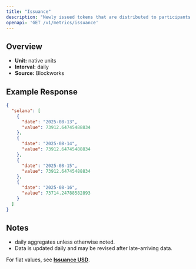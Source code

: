 ```yaml
---
title: "Issuance"
description: "Newly issued tokens that are distributed to participants (such as validators, miners, or stakers) as compensation for participating in consensus."
openapi: 'GET /v1/metrics/issuance'
---
```


## Overview

- **Unit:** native units
- **Interval:** daily
- **Source:** Blockworks

## Example Response

```json
{
  "solana": [
    {
      "date": "2025-08-13",
      "value": 73912.64745488834
    },
    {
      "date": "2025-08-14",
      "value": 73912.64745488834
    },
    {
      "date": "2025-08-15",
      "value": 73912.64745488834
    },
    {
      "date": "2025-08-16",
      "value": 73714.24788582893
    }
  ]
}
```

## Notes
- daily aggregates unless otherwise noted.
- Data is updated daily and may be revised after late-arriving data.


<Note>For fiat values, see **[Issuance USD](./issuance-usd)**.</Note>